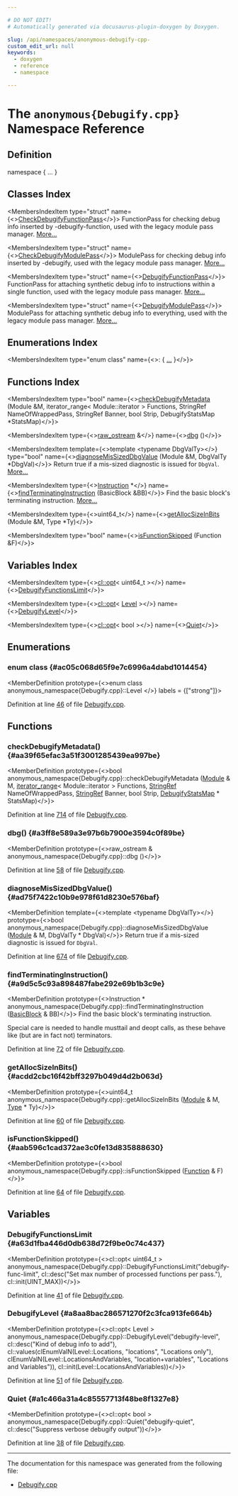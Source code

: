 ```yaml
---

# DO NOT EDIT!
# Automatically generated via docusaurus-plugin-doxygen by Doxygen.

slug: /api/namespaces/anonymous-debugify-cpp-
custom_edit_url: null
keywords:
  - doxygen
  - reference
  - namespace

---
```





# The `anonymous{Debugify.cpp}` Namespace Reference

<DoxygenPage pluginConfig={pluginConfig}>



## Definition

<CodeBlock>namespace &#123; ... &#125;</CodeBlock>

## Classes Index

<MembersIndex>

<MembersIndexItem
  type="struct"
  name={<><a href="/docs/api/structs/anonymous-namespace-debugify-cpp-/checkdebugifyfunctionpass">CheckDebugifyFunctionPass</a></>}>
FunctionPass for checking debug info inserted by -debugify-function, used with the legacy module pass manager. <a href="/docs/api/structs/anonymous-namespace-debugify-cpp-/checkdebugifyfunctionpass/#details">More...</a>
</MembersIndexItem>

<MembersIndexItem
  type="struct"
  name={<><a href="/docs/api/structs/anonymous-namespace-debugify-cpp-/checkdebugifymodulepass">CheckDebugifyModulePass</a></>}>
ModulePass for checking debug info inserted by -debugify, used with the legacy module pass manager. <a href="/docs/api/structs/anonymous-namespace-debugify-cpp-/checkdebugifymodulepass/#details">More...</a>
</MembersIndexItem>

<MembersIndexItem
  type="struct"
  name={<><a href="/docs/api/structs/anonymous-namespace-debugify-cpp-/debugifyfunctionpass">DebugifyFunctionPass</a></>}>
FunctionPass for attaching synthetic debug info to instructions within a single function, used with the legacy module pass manager. <a href="/docs/api/structs/anonymous-namespace-debugify-cpp-/debugifyfunctionpass/#details">More...</a>
</MembersIndexItem>

<MembersIndexItem
  type="struct"
  name={<><a href="/docs/api/structs/anonymous-namespace-debugify-cpp-/debugifymodulepass">DebugifyModulePass</a></>}>
ModulePass for attaching synthetic debug info to everything, used with the legacy module pass manager. <a href="/docs/api/structs/anonymous-namespace-debugify-cpp-/debugifymodulepass/#details">More...</a>
</MembersIndexItem>

</MembersIndex>

## Enumerations Index

<MembersIndex>

<MembersIndexItem
  type="enum class"
  name={<>:  &#123; <a href="#ac05c068d65f9e7c6996a4dabd1014454">...</a> &#125;</>}>
</MembersIndexItem>

</MembersIndex>

## Functions Index

<MembersIndex>

<MembersIndexItem
  type="bool"
  name={<><a href="#aa39f65efac3a51f3001285439ea997be">checkDebugifyMetadata</a> (Module &amp;M, iterator&#95;range&lt; Module::iterator &gt; Functions, StringRef NameOfWrappedPass, StringRef Banner, bool Strip, DebugifyStatsMap &#42;StatsMap)</>}>
</MembersIndexItem>

<MembersIndexItem
  type={<><a href="/docs/api/classes/llvm/raw-ostream">raw&#95;ostream</a> &amp;</>}
  name={<><a href="#a3ff8e589a3e97b6b7900e3594c0f89be">dbg</a> ()</>}>
</MembersIndexItem>

<MembersIndexItem
  template={<>template &lt;typename DbgValTy&gt;</>}
  type="bool"
  name={<><a href="#ad75f7422c10b9e978f61d8230e576baf">diagnoseMisSizedDbgValue</a> (Module &amp;M, DbgValTy &#42;DbgVal)</>}>
Return true if a mis-sized diagnostic is issued for <code>DbgVal</code>. <a href="#ad75f7422c10b9e978f61d8230e576baf">More...</a>
</MembersIndexItem>

<MembersIndexItem
  type={<><a href="/docs/api/classes/llvm/instruction">Instruction</a> &#42;</>}
  name={<><a href="#a9d5c5c93a898487fabe292e69b1b3c9e">findTerminatingInstruction</a> (BasicBlock &amp;BB)</>}>
Find the basic block&#39;s terminating instruction. <a href="#a9d5c5c93a898487fabe292e69b1b3c9e">More...</a>
</MembersIndexItem>

<MembersIndexItem
  type={<>uint64&#95;t</>}
  name={<><a href="#acdd2cbc16f42bff3297b049d4d2b063d">getAllocSizeInBits</a> (Module &amp;M, Type &#42;Ty)</>}>
</MembersIndexItem>

<MembersIndexItem
  type="bool"
  name={<><a href="#aab596c1cad372ae3c0fe13d835888630">isFunctionSkipped</a> (Function &amp;F)</>}>
</MembersIndexItem>

</MembersIndex>

## Variables Index

<MembersIndex>

<MembersIndexItem
  type={<><a href="/docs/api/classes/llvm/cl/opt">cl::opt</a>&lt; uint64&#95;t &gt;</>}
  name={<><a href="#a63d1fba446d0db638d72f9be0c74c437">DebugifyFunctionsLimit</a></>}>
</MembersIndexItem>

<MembersIndexItem
  type={<><a href="/docs/api/classes/llvm/cl/opt">cl::opt</a>&lt; <a href="#ac05c068d65f9e7c6996a4dabd1014454">Level</a> &gt;</>}
  name={<><a href="#a8aa8bac286571270f2c3fca913fe664b">DebugifyLevel</a></>}>
</MembersIndexItem>

<MembersIndexItem
  type={<><a href="/docs/api/classes/llvm/cl/opt">cl::opt</a>&lt; bool &gt;</>}
  name={<><a href="#a1c466a31a4c85557713f48be8f1327e8">Quiet</a></>}>
</MembersIndexItem>

</MembersIndex>


<SectionDefinition>

## Enumerations

### enum class  {#ac05c068d65f9e7c6996a4dabd1014454}

<MemberDefinition
  prototype={<>enum class anonymous_namespace&#123;Debugify.cpp&#125;::Level </>}
 labels = {["strong"]}>

<EnumerationList title="Enumeration values">

<Link id="ac05c068d65f9e7c6996a4dabd1014454aeebd338ddbd547e41e4a1296de82963a" />
<EnumerationListItem name="Locations">

</EnumerationListItem>

<Link id="ac05c068d65f9e7c6996a4dabd1014454ac969836efc1e81ed37ccb4f323368223" />
<EnumerationListItem name="LocationsAndVariables">

</EnumerationListItem>

</EnumerationList>

Definition at line <a href="/docs/api/files/lib/lib/transforms/lib/transforms/utils/debugify-cpp/#l00046">46</a> of file <a href="/docs/api/files/lib/lib/transforms/lib/transforms/utils/debugify-cpp">Debugify.cpp</a>.
</MemberDefinition>

</SectionDefinition>

<SectionDefinition>

## Functions

### checkDebugifyMetadata() {#aa39f65efac3a51f3001285439ea997be}

<MemberDefinition
  prototype={<>bool anonymous&#95;namespace&#123;Debugify.cpp&#125;::checkDebugifyMetadata (<a href="/docs/api/classes/llvm/module">Module</a> &amp; M, <a href="/docs/api/classes/llvm/iterator-range">iterator&#95;range</a>&lt; Module::iterator &gt; Functions, <a href="/docs/api/classes/llvm/stringref">StringRef</a> NameOfWrappedPass, <a href="/docs/api/classes/llvm/stringref">StringRef</a> Banner, bool Strip, <a href="/docs/api/files/include/include/llvm/include/llvm/transforms/include/llvm/transforms/utils/debugify-h/#a71d63972eed599c71843cc4fe51df0e4">DebugifyStatsMap</a> &#42; StatsMap)</>}>

Definition at line <a href="/docs/api/files/lib/lib/transforms/lib/transforms/utils/debugify-cpp/#l00714">714</a> of file <a href="/docs/api/files/lib/lib/transforms/lib/transforms/utils/debugify-cpp">Debugify.cpp</a>.
</MemberDefinition>

### dbg() {#a3ff8e589a3e97b6b7900e3594c0f89be}

<MemberDefinition
  prototype={<>raw&#95;ostream &amp; anonymous&#95;namespace&#123;Debugify.cpp&#125;::dbg ()</>}>

Definition at line <a href="/docs/api/files/lib/lib/transforms/lib/transforms/utils/debugify-cpp/#l00058">58</a> of file <a href="/docs/api/files/lib/lib/transforms/lib/transforms/utils/debugify-cpp">Debugify.cpp</a>.
</MemberDefinition>

### diagnoseMisSizedDbgValue() {#ad75f7422c10b9e978f61d8230e576baf}

<MemberDefinition
  template={<>template &lt;typename DbgValTy&gt;</>}
  prototype={<>bool anonymous&#95;namespace&#123;Debugify.cpp&#125;::diagnoseMisSizedDbgValue (<a href="/docs/api/classes/llvm/module">Module</a> &amp; M, DbgValTy &#42; DbgVal)</>}>
Return true if a mis-sized diagnostic is issued for <code>DbgVal</code>.

Definition at line <a href="/docs/api/files/lib/lib/transforms/lib/transforms/utils/debugify-cpp/#l00674">674</a> of file <a href="/docs/api/files/lib/lib/transforms/lib/transforms/utils/debugify-cpp">Debugify.cpp</a>.
</MemberDefinition>

### findTerminatingInstruction() {#a9d5c5c93a898487fabe292e69b1b3c9e}

<MemberDefinition
  prototype={<>Instruction &#42; anonymous&#95;namespace&#123;Debugify.cpp&#125;::findTerminatingInstruction (<a href="/docs/api/classes/llvm/basicblock">BasicBlock</a> &amp; BB)</>}>
Find the basic block&#39;s terminating instruction.

Special care is needed to handle musttail and deopt calls, as these behave like (but are in fact not) terminators.

Definition at line <a href="/docs/api/files/lib/lib/transforms/lib/transforms/utils/debugify-cpp/#l00072">72</a> of file <a href="/docs/api/files/lib/lib/transforms/lib/transforms/utils/debugify-cpp">Debugify.cpp</a>.
</MemberDefinition>

### getAllocSizeInBits() {#acdd2cbc16f42bff3297b049d4d2b063d}

<MemberDefinition
  prototype={<>uint64&#95;t anonymous&#95;namespace&#123;Debugify.cpp&#125;::getAllocSizeInBits (<a href="/docs/api/classes/llvm/module">Module</a> &amp; M, <a href="/docs/api/classes/llvm/type">Type</a> &#42; Ty)</>}>

Definition at line <a href="/docs/api/files/lib/lib/transforms/lib/transforms/utils/debugify-cpp/#l00060">60</a> of file <a href="/docs/api/files/lib/lib/transforms/lib/transforms/utils/debugify-cpp">Debugify.cpp</a>.
</MemberDefinition>

### isFunctionSkipped() {#aab596c1cad372ae3c0fe13d835888630}

<MemberDefinition
  prototype={<>bool anonymous&#95;namespace&#123;Debugify.cpp&#125;::isFunctionSkipped (<a href="/docs/api/classes/llvm/function">Function</a> &amp; F)</>}>

Definition at line <a href="/docs/api/files/lib/lib/transforms/lib/transforms/utils/debugify-cpp/#l00064">64</a> of file <a href="/docs/api/files/lib/lib/transforms/lib/transforms/utils/debugify-cpp">Debugify.cpp</a>.
</MemberDefinition>

</SectionDefinition>

<SectionDefinition>

## Variables

### DebugifyFunctionsLimit {#a63d1fba446d0db638d72f9be0c74c437}

<MemberDefinition
  prototype={<>cl::opt&lt; uint64&#95;t &gt; anonymous&#95;namespace&#123;Debugify.cpp&#125;::DebugifyFunctionsLimit(&quot;debugify-func-limit&quot;, cl::desc(&quot;Set max number of processed functions per pass.&quot;), cl::init(UINT&#95;MAX))</>}>

Definition at line <a href="/docs/api/files/lib/lib/transforms/lib/transforms/utils/debugify-cpp/#l00041">41</a> of file <a href="/docs/api/files/lib/lib/transforms/lib/transforms/utils/debugify-cpp">Debugify.cpp</a>.
</MemberDefinition>

### DebugifyLevel {#a8aa8bac286571270f2c3fca913fe664b}

<MemberDefinition
  prototype={<>cl::opt&lt; Level &gt; anonymous&#95;namespace&#123;Debugify.cpp&#125;::DebugifyLevel(&quot;debugify-level&quot;, cl::desc(&quot;Kind of debug info to add&quot;), cl::values(clEnumValN(Level::Locations, &quot;locations&quot;, &quot;Locations only&quot;), clEnumValN(Level::LocationsAndVariables, &quot;location+variables&quot;, &quot;Locations and Variables&quot;)), cl::init(Level::LocationsAndVariables))</>}>

Definition at line <a href="/docs/api/files/lib/lib/transforms/lib/transforms/utils/debugify-cpp/#l00051">51</a> of file <a href="/docs/api/files/lib/lib/transforms/lib/transforms/utils/debugify-cpp">Debugify.cpp</a>.
</MemberDefinition>

### Quiet {#a1c466a31a4c85557713f48be8f1327e8}

<MemberDefinition
  prototype={<>cl::opt&lt; bool &gt; anonymous&#95;namespace&#123;Debugify.cpp&#125;::Quiet(&quot;debugify-quiet&quot;, cl::desc(&quot;Suppress verbose debugify output&quot;))</>}>

Definition at line <a href="/docs/api/files/lib/lib/transforms/lib/transforms/utils/debugify-cpp/#l00038">38</a> of file <a href="/docs/api/files/lib/lib/transforms/lib/transforms/utils/debugify-cpp">Debugify.cpp</a>.
</MemberDefinition>

</SectionDefinition>

<hr/>

The documentation for this namespace was generated from the following file:

<ul>
<li><a href="/docs/api/files/lib/lib/transforms/lib/transforms/utils/debugify-cpp">Debugify.cpp</a></li>
</ul>

</DoxygenPage>
